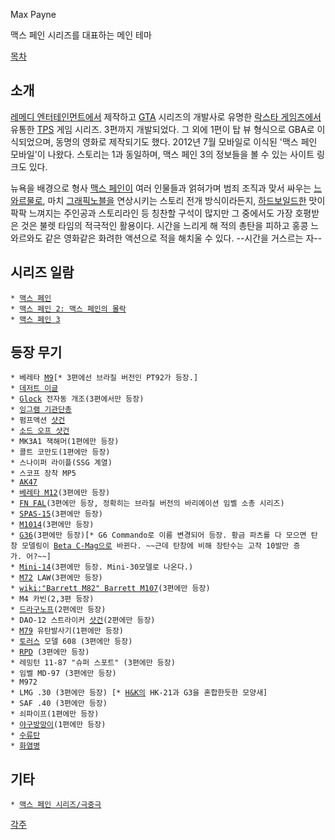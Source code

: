 Max Payne

{{{#!html
<iframe width="420" height="315" src="//www.youtube.com/embed/Cv0y0On8ZGQ" frameborder="0" allowfullscreen></iframe>}}}

맥스 페인 시리즈를 대표하는 메인 테마


[[목차]]

== 소개 ==
[[레메디 엔터테인먼트]]에서 제작하고 [[GTA]] 시리즈의 개발사로 유명한 [[락스타 게임즈]]에서 유통한 [[TPS]] 게임 시리즈. 3편까지 개발되었다. 그 외에 1편이 탑 뷰 형식으로 GBA로 이식되었으며, 동명의 영화로 제작되기도 했다. 2012년 7월 모바일로 이식된 '맥스 페인 모바일'이 나왔다. 스토리는 1과 동일하며, 맥스 페인 3의 정보들을 볼 수 있는 사이트 링크도 있다.

뉴욕을 배경으로 형사 [[맥스 페인(캐릭터)|맥스 페인]]이 여러 인물들과 얽혀가며 범죄 조직과 맞서 싸우는 [[느와르]]물로, 마치 [[그래픽노블]]을 연상시키는 스토리 전개 방식이라든지, [[하드보일드]]한 맛이 팍팍 느껴지는 주인공과 스토리라인 등 칭찬할 구석이 많지만 그 중에서도 가장 호평받은 것은 불렛 타임의 적극적인 활용이다. 시간을 느리게 해 적의 총탄을 피하고 홍콩 느와르와도 같은 영화같은 화려한 액션으로 적을 해치울 수 있다. --시간을 거스르는 자--

== 시리즈 일람 ==
 * [[맥스 페인]]
 * [[맥스 페인 2: 맥스 페인의 몰락]]
 * [[맥스 페인 3]]

== 등장 무기 ==
 * 베레타 [[M9]][* 3편에선 브라질 버전인 PT92가 등장.]
 * [[데저트 이글]]
 * [[Glock]] 전자동 개조(3편에서만 등장)
 * [[잉그램 기관단총]]
 * 펌프액션 [[샷건]]
 * [[소드 오프 샷건]]
 * MK3A1 잭해머(1편에만 등장)
 * 콜트 코만도(1편에만 등장)
 * 스나이퍼 라이플(SSG 계열)
 * 스코프 장착 MP5
 * [[AK47]]
 * [[베레타 M12]](3편에만 등장)
 * [[FN FAL]](3편에만 등장, 정확히는 브라질 버전의 바리에이션 임벨 소총 시리즈)
 * [[SPAS-15]](3편에만 등장)
 * [[M1014]](3편에만 등장)
 * [[G36]](3편에만 등장)[* G6 Commando로 이름 변경되어 등장. 황금 파츠를 다 모으면 탄창 모델링이 [[Beta C-Mag]]으로 바뀐다. ~~근데 탄창에 비해 장탄수는 고작 10발만 증가. 어?~~]
 * [[Mini-14]](3편에만 등장. Mini-30모델로 나온다.)
 * [[M72]] LAW(3편에만 등장)
 * [[wiki:"Barrett M82" Barrett M107]](3편에만 등장)
 * M4 카빈(2,3편 등장)
 * [[드라구노프]](2편에만 등장)
 * DAO-12 스트라이커 [[샷건]](2편에만 등장)
 * [[M79]] 유탄발사기(1편에만 등장)
 * [[토러스]] 모델 608 (3편에만 등장)
 * [[RPD]] (3편에만 등장)
 * 레밍턴 11-87 "슈퍼 스포트" (3편에만 등장)
 * 임벨 MD-97 (3편에만 등장)
 * M972
 * LMG .30 (3편에만 등장) [* [[H&K]]의 HK-21과 G3을 혼합한듯한 모양새]
 * SAF .40 (3편에만 등장)
 * 쇠파이프(1편에만 등장)
 * [[야구방망이]](1편에만 등장)
 * [[수류탄]]
 * [[화염병]]

== 기타 ==
 * [[맥스 페인 시리즈/극중극]]

[[각주]]
